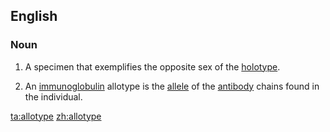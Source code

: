 ==English==

===Noun===
{{en-noun}}
{{wikipedia}}

# {{zoology}} A specimen that exemplifies the opposite sex of the [[holotype]].
# {{immunology}} An [[immunoglobulin]] allotype is the [[allele]] of the [[antibody]] chains found in the individual.

[[ta:allotype]]
[[zh:allotype]]
